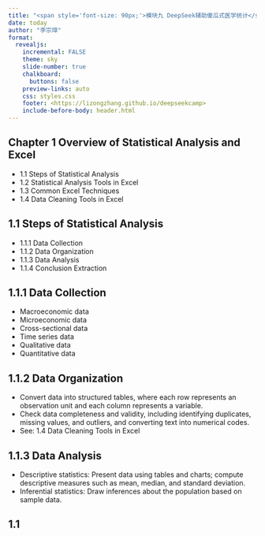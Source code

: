 ```yaml
---
title: "<span style='font-size: 90px;'>模块九 DeepSeek辅助傻瓜式医学统计</span>"
date: today
author: "李宗璋"
format: 
  revealjs:
    incremental: FALSE
    theme: sky
    slide-number: true
    chalkboard: 
      buttons: false
    preview-links: auto
    css: styles.css
    footer: <https://lizongzhang.github.io/deepseekcamp>
    include-before-body: header.html
---
```


## Chapter 1 Overview of Statistical Analysis and Excel {auto-animate="true"}

-   1.1 Steps of Statistical Analysis  
-   1.2 Statistical Analysis Tools in Excel  
-   1.3 Common Excel Techniques  
-   1.4 Data Cleaning Tools in Excel

## 1.1 Steps of Statistical Analysis

::: incremental
-   1.1.1 Data Collection  
-   1.1.2 Data Organization  
-   1.1.3 Data Analysis  
-   1.1.4 Conclusion Extraction  
:::

## 1.1.1 Data Collection

::: nonincremental
-   Macroeconomic data  
-   Microeconomic data  
-   Cross-sectional data  
-   Time series data  
-   Qualitative data  
-   Quantitative data  
:::

## 1.1.2 Data Organization

-   Convert data into structured tables, where each row represents an observation unit and each column represents a variable.  
-   Check data completeness and validity, including identifying duplicates, missing values, and outliers, and converting text into numerical codes.  
-   See: 1.4 Data Cleaning Tools in Excel  

## 1.1.3 Data Analysis

-   Descriptive statistics: Present data using tables and charts; compute descriptive measures such as mean, median, and standard deviation.  
-   Inferential statistics: Draw inferences about the population based on sample data.  

## 1.1


